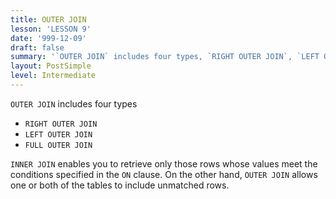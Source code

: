 ```yaml
---
title: OUTER JOIN
lesson: 'LESSON 9'
date: '999-12-09'
draft: false
summary: '`OUTER JOIN` includes four types, `RIGHT OUTER JOIN`, `LEFT OUTER JOIN`, `FULL OUTER JOIN`'
layout: PostSimple
level: Intermediate
---
```


`OUTER JOIN` includes four types

- `RIGHT OUTER JOIN`
- `LEFT OUTER JOIN`
- `FULL OUTER JOIN`

`INNER JOIN` enables you to retrieve only those rows whose values meet the conditions specified in the `ON` clause. On the other hand, `OUTER JOIN` allows one or both of the tables to include unmatched rows.
